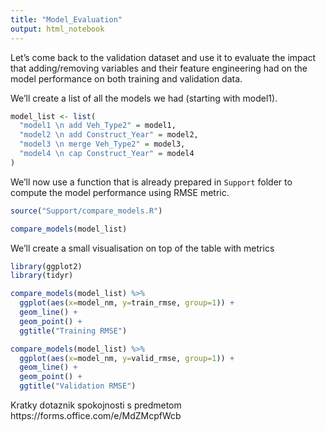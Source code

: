 ```yaml
---
title: "Model_Evaluation"
output: html_notebook
---
```


Let's come back to the validation dataset and use it to evaluate the impact that adding/removing variables and their feature engineering had on the model performance on both training and validation data.

We'll create a list of all the models we had (starting with model1).

```r
model_list <- list(
  "model1 \n add Veh_Type2" = model1,
  "model2 \n add Construct_Year" = model2,
  "model3 \n merge Veh_Type2" = model3,
  "model4 \n cap Construct_Year" = model4
)
```

We'll now use a function that is already prepared in `Support` folder to compute the model performance using RMSE metric.

```r
source("Support/compare_models.R")

compare_models(model_list)
```

We'll create a small visualisation on top of the table with metrics

```r
library(ggplot2)
library(tidyr)

compare_models(model_list) %>% 
  ggplot(aes(x=model_nm, y=train_rmse, group=1)) + 
  geom_line() + 
  geom_point() + 
  ggtitle("Training RMSE")

compare_models(model_list) %>% 
  ggplot(aes(x=model_nm, y=valid_rmse, group=1)) + 
  geom_line() + 
  geom_point() + 
  ggtitle("Validation RMSE")
```

Kratky dotaznik spokojnosti s predmetom
https://forms.office.com/e/MdZMcpfWcb

